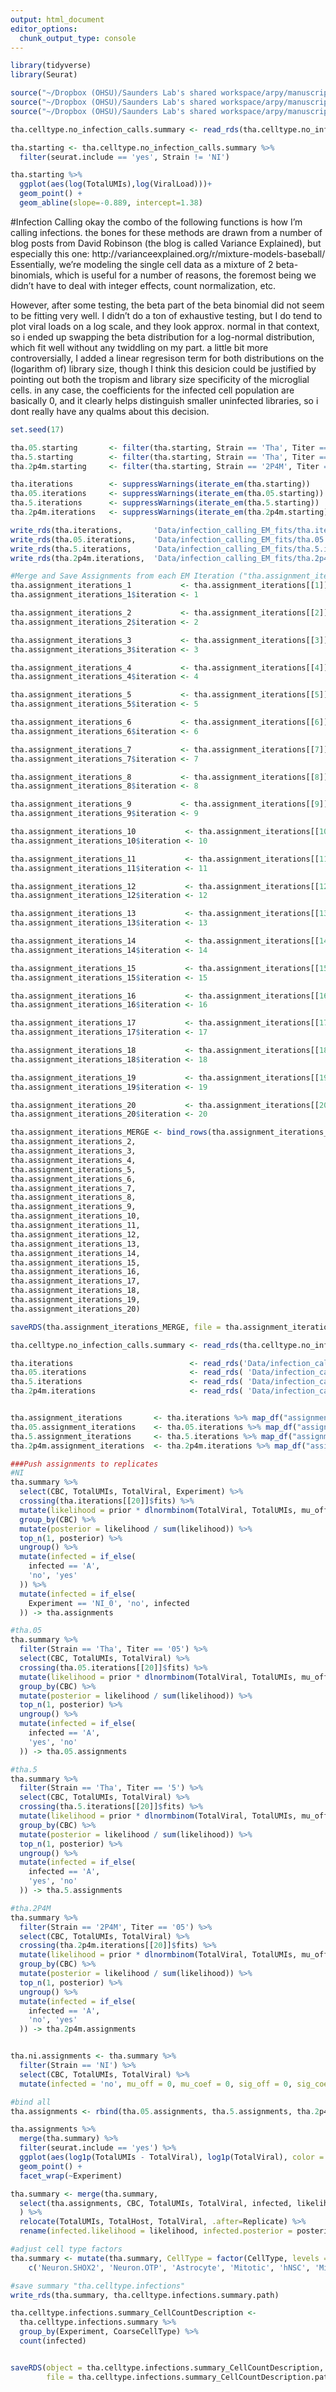 ```yaml
---
output: html_document
editor_options: 
  chunk_output_type: console
---
```


```r
library(tidyverse)
library(Seurat)

source("~/Dropbox (OHSU)/Saunders Lab's shared workspace/arpy/manuscripts/2023_Thai2P4M_FeigeYoung/ms_analyses/1_karl_analysis/r_functions_paths/_color_palettes_tha2P4M.R")
source("~/Dropbox (OHSU)/Saunders Lab's shared workspace/arpy/manuscripts/2023_Thai2P4M_FeigeYoung/ms_analyses/1_karl_analysis/r_functions_paths/_karl_tha2P4M_functions.R")
source("~/Dropbox (OHSU)/Saunders Lab's shared workspace/arpy/manuscripts/2023_Thai2P4M_FeigeYoung/ms_analyses/1_karl_analysis/r_functions_paths/_karl_tha2P4M_filepaths.R")
```


```r
tha.celltype.no_infection_calls.summary <- read_rds(tha.celltype.no_infection_calls.summary.path)

tha.starting <- tha.celltype.no_infection_calls.summary %>%
  filter(seurat.include == 'yes', Strain != 'NI')

tha.starting %>%
  ggplot(aes(log(TotalUMIs),log(ViralLoad)))+
  geom_point() + 
  geom_abline(slope=-0.889, intercept=1.38)
```

#Infection Calling
okay the combo of the following functions is how I'm calling infections. the bones for these methods are drawn from a number of blog posts from David Robinson (the blog is called Variance Explained), but especially this one: http://varianceexplained.org/r/mixture-models-baseball/ Essentially, we're modeling the single cell data as a mixture of 2 beta-binomials, which is useful for a number of reasons, the foremost being we didn't have to deal with integer effects, count normalization, etc.

However, after some testing, the beta part of the beta binomial did not seem to be fitting very well. I didn't do a ton of exhaustive testing, but I do tend to plot viral loads on a log scale, and they look approx. normal in that context, so i ended up swapping the beta distribution for a log-normal distribution, which fit well without any twiddling on my part. a little bit more controversially, I added a linear regresison term for both distributions on the (logarithm of) library size, though I think this desicion could be justified by pointing out both the tropism and library size specificity of the microglial cells. in any case, the coefficients for the infected cell population are basically 0, and it clearly helps distinguish smaller uninfected libraries, so i dont really have any qualms about this decision.

```r
set.seed(17)

tha.05.starting       <- filter(tha.starting, Strain == 'Tha', Titer == '05')
tha.5.starting        <- filter(tha.starting, Strain == 'Tha', Titer == '5')
tha.2p4m.starting     <- filter(tha.starting, Strain == '2P4M', Titer == '05')

tha.iterations        <- suppressWarnings(iterate_em(tha.starting))
tha.05.iterations     <- suppressWarnings(iterate_em(tha.05.starting))
tha.5.iterations      <- suppressWarnings(iterate_em(tha.5.starting))
tha.2p4m.iterations   <- suppressWarnings(iterate_em(tha.2p4m.starting))

write_rds(tha.iterations,       'Data/infection_calling_EM_fits/tha.iterations.RDS')
write_rds(tha.05.iterations,    'Data/infection_calling_EM_fits/tha.05.iterations.RDS')
write_rds(tha.5.iterations,     'Data/infection_calling_EM_fits/tha.5.iterations.RDS')
write_rds(tha.2p4m.iterations,  'Data/infection_calling_EM_fits/tha.2p4m.iterations.RDS')

#Merge and Save Assignments from each EM Iteration ("tha.assignment_iterations_MERGE")
tha.assignment_iterations_1           <- tha.assignment_iterations[[1]]$assignments
tha.assignment_iterations_1$iteration <- 1

tha.assignment_iterations_2           <- tha.assignment_iterations[[2]]$assignments
tha.assignment_iterations_2$iteration <- 2

tha.assignment_iterations_3           <- tha.assignment_iterations[[3]]$assignments
tha.assignment_iterations_3$iteration <- 3

tha.assignment_iterations_4           <- tha.assignment_iterations[[4]]$assignments
tha.assignment_iterations_4$iteration <- 4

tha.assignment_iterations_5           <- tha.assignment_iterations[[5]]$assignments
tha.assignment_iterations_5$iteration <- 5

tha.assignment_iterations_6           <- tha.assignment_iterations[[6]]$assignments
tha.assignment_iterations_6$iteration <- 6

tha.assignment_iterations_7           <- tha.assignment_iterations[[7]]$assignments
tha.assignment_iterations_7$iteration <- 7

tha.assignment_iterations_8           <- tha.assignment_iterations[[8]]$assignments
tha.assignment_iterations_8$iteration <- 8

tha.assignment_iterations_9           <- tha.assignment_iterations[[9]]$assignments
tha.assignment_iterations_9$iteration <- 9

tha.assignment_iterations_10           <- tha.assignment_iterations[[10]]$assignments
tha.assignment_iterations_10$iteration <- 10

tha.assignment_iterations_11           <- tha.assignment_iterations[[11]]$assignments
tha.assignment_iterations_11$iteration <- 11

tha.assignment_iterations_12           <- tha.assignment_iterations[[12]]$assignments
tha.assignment_iterations_12$iteration <- 12

tha.assignment_iterations_13           <- tha.assignment_iterations[[13]]$assignments
tha.assignment_iterations_13$iteration <- 13

tha.assignment_iterations_14           <- tha.assignment_iterations[[14]]$assignments
tha.assignment_iterations_14$iteration <- 14

tha.assignment_iterations_15           <- tha.assignment_iterations[[15]]$assignments
tha.assignment_iterations_15$iteration <- 15

tha.assignment_iterations_16           <- tha.assignment_iterations[[16]]$assignments
tha.assignment_iterations_16$iteration <- 16

tha.assignment_iterations_17           <- tha.assignment_iterations[[17]]$assignments
tha.assignment_iterations_17$iteration <- 17

tha.assignment_iterations_18           <- tha.assignment_iterations[[18]]$assignments
tha.assignment_iterations_18$iteration <- 18

tha.assignment_iterations_19           <- tha.assignment_iterations[[19]]$assignments
tha.assignment_iterations_19$iteration <- 19

tha.assignment_iterations_20           <- tha.assignment_iterations[[20]]$assignments
tha.assignment_iterations_20$iteration <- 20

tha.assignment_iterations_MERGE <- bind_rows(tha.assignment_iterations_1,
tha.assignment_iterations_2,
tha.assignment_iterations_3,
tha.assignment_iterations_4,
tha.assignment_iterations_5,
tha.assignment_iterations_6,
tha.assignment_iterations_7,
tha.assignment_iterations_8,
tha.assignment_iterations_9,
tha.assignment_iterations_10,
tha.assignment_iterations_11,
tha.assignment_iterations_12,
tha.assignment_iterations_13,
tha.assignment_iterations_14,
tha.assignment_iterations_15,
tha.assignment_iterations_16,
tha.assignment_iterations_17,
tha.assignment_iterations_18,
tha.assignment_iterations_19,
tha.assignment_iterations_20)

saveRDS(tha.assignment_iterations_MERGE, file = tha.assignment_iterations_MERGE.path)

```


```r

tha.celltype.no_infection_calls.summary <- read_rds(tha.celltype.no_infection_calls.summary.path)

tha.iterations                          <- read_rds('Data/infection_calling_EM_fits/tha.iterations.RDS')
tha.05.iterations                       <- read_rds( 'Data/infection_calling_EM_fits/tha.05.iterations.RDS')
tha.5.iterations                        <- read_rds( 'Data/infection_calling_EM_fits/tha.5.iterations.RDS')
tha.2p4m.iterations                     <- read_rds( 'Data/infection_calling_EM_fits/tha.2p4m.iterations.RDS')


tha.assignment_iterations       <- tha.iterations %>% map_df("assignments", .id = "iteration")
tha.05.assignment_iterations    <- tha.05.iterations %>% map_df("assignments", .id = "iteration")
tha.5.assignment_iterations     <- tha.5.iterations %>% map_df("assignments", .id = "iteration")
tha.2p4m.assignment_iterations  <- tha.2p4m.iterations %>% map_df("assignments", .id = "iteration")

###Push assignments to replicates
#NI
tha.summary %>%
  select(CBC, TotalUMIs, TotalViral, Experiment) %>%
  crossing(tha.iterations[[20]]$fits) %>%
  mutate(likelihood = prior * dlnormbinom(TotalViral, TotalUMIs, mu_off, mu_coef, sig_off, sig_coef)) %>%
  group_by(CBC) %>%
  mutate(posterior = likelihood / sum(likelihood)) %>%
  top_n(1, posterior) %>%
  ungroup() %>%
  mutate(infected = if_else(
    infected == 'A',
    'no', 'yes'
  )) %>%
  mutate(infected = if_else(
    Experiment == 'NI_0', 'no', infected
  )) -> tha.assignments

#tha.05
tha.summary %>%
  filter(Strain == 'Tha', Titer == '05') %>%
  select(CBC, TotalUMIs, TotalViral) %>%
  crossing(tha.05.iterations[[20]]$fits) %>%
  mutate(likelihood = prior * dlnormbinom(TotalViral, TotalUMIs, mu_off, mu_coef, sig_off, sig_coef)) %>%
  group_by(CBC) %>%
  mutate(posterior = likelihood / sum(likelihood)) %>%
  top_n(1, posterior) %>%
  ungroup() %>%
  mutate(infected = if_else(
    infected == 'A',
    'yes', 'no'
  )) -> tha.05.assignments

#tha.5
tha.summary %>%
  filter(Strain == 'Tha', Titer == '5') %>%
  select(CBC, TotalUMIs, TotalViral) %>%
  crossing(tha.5.iterations[[20]]$fits) %>%
  mutate(likelihood = prior * dlnormbinom(TotalViral, TotalUMIs, mu_off, mu_coef, sig_off, sig_coef)) %>%
  group_by(CBC) %>%
  mutate(posterior = likelihood / sum(likelihood)) %>%
  top_n(1, posterior) %>%
  ungroup() %>%
  mutate(infected = if_else(
    infected == 'A',
    'yes', 'no'
  )) -> tha.5.assignments

#tha.2P4M
tha.summary %>%
  filter(Strain == '2P4M', Titer == '05') %>%
  select(CBC, TotalUMIs, TotalViral) %>%
  crossing(tha.2p4m.iterations[[20]]$fits) %>%
  mutate(likelihood = prior * dlnormbinom(TotalViral, TotalUMIs, mu_off, mu_coef, sig_off, sig_coef)) %>%
  group_by(CBC) %>%
  mutate(posterior = likelihood / sum(likelihood)) %>%
  top_n(1, posterior) %>%
  ungroup() %>%
  mutate(infected = if_else(
    infected == 'A',
    'no', 'yes'
  )) -> tha.2p4m.assignments


tha.ni.assignments <- tha.summary %>%
  filter(Strain == 'NI') %>%
  select(CBC, TotalUMIs, TotalViral) %>%
  mutate(infected = 'no', mu_off = 0, mu_coef = 0, sig_off = 0, sig_coef = 0, number = 0, prior = 0, likelihood = 0, posterior = 0)

#bind all
tha.assignments <- rbind(tha.05.assignments, tha.5.assignments, tha.2p4m.assignments, tha.ni.assignments)

tha.assignments %>%
  merge(tha.summary) %>%
  filter(seurat.include == 'yes') %>%
  ggplot(aes(log1p(TotalUMIs - TotalViral), log1p(TotalViral), color = infected))+
  geom_point() +
  facet_wrap(~Experiment)

tha.summary <- merge(tha.summary,
  select(tha.assignments, CBC, TotalUMIs, TotalViral, infected, likelihood, posterior), by = c('CBC','TotalUMIs','TotalViral')
  ) %>%
  relocate(TotalUMIs, TotalHost, TotalViral, .after=Replicate) %>%
  rename(infected.likelihood = likelihood, infected.posterior = posterior)

#adjust cell type factors
tha.summary <- mutate(tha.summary, CellType = factor(CellType, levels =
    c('Neuron.SHOX2', 'Neuron.OTP', 'Astrocyte', 'Mitotic', 'hNSC', 'Microglia')))

#save summary "tha.celltype.infections"
write_rds(tha.summary, tha.celltype.infections.summary.path)


```

```r

tha.celltype.infections.summary_CellCountDescription <-
  tha.celltype.infections.summary %>%
  group_by(Experiment, CoarseCellType) %>%
  count(infected)


saveRDS(object = tha.celltype.infections.summary_CellCountDescription, 
        file = tha.celltype.infections.summary_CellCountDescription.path)

```
